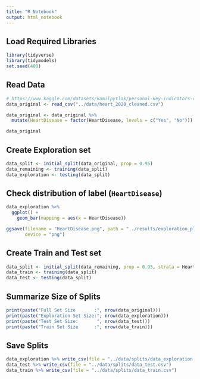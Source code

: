 ```yaml
---
title: "R Notebook"
output: html_notebook
---
```

## Load Required Libraries
```r
library(tidyverse)
library(tidymodels)
set.seed(400)
```

## Read Data
```r
# https://www.kaggle.com/datasets/kamilpytlak/personal-key-indicators-of-heart-disease
data_original <- read_csv("../data/heart_2020_cleaned.csv")
```

```r
data_original <- data_original %>%
  mutate(HeartDisease = factor(HeartDisease, levels = c("Yes", "No")))
```

```r
data_original
```

## Create Exploration set
```r
data_split <- initial_split(data_original, prop = 0.95)
data_remaining <- training(data_split)
data_exploration <- testing(data_split)
```

## Check distribution of label (`HeartDisease`)
```r
data_exploration %>%
  ggplot() +
    geom_bar(mapping = aes(x = HeartDisease))

ggsave(filename = "HeartDisease.png", path = "../results/exploration_plots", 
       device = "png")
```

## Create Train and Test set
```r
data_split <- initial_split(data_remaining, prop = 0.95, strata = HeartDisease)
data_train <- training(data_split)
data_test <- testing(data_split)
```

## Summarize Size of Splits
```r
print(paste("Full Set Size       :", nrow(data_original)))
print(paste("Exploration Set Size:", nrow(data_exploration)))
print(paste("Test Set Size:       ", nrow(data_test)))
print(paste("Train Set Size      :", nrow(data_train)))
```

## Save Splits
```r
data_exploration %>% write_csv(file = "../data/splits/data_exploration.csv")
data_test %>% write_csv(file = "../data/splits/data_test.csv")
data_train %>% write_csv(file = "../data/splits/data_train.csv")
```